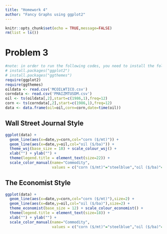 ```yaml
---
title: "Homework 4"
author: "Fancy Graphs using ggplot2"
---
```

```r
knitr::opts_chunk$set(echo = TRUE,message=FALSE)
rm(list = ls()) 
```

# Problem 3
```r
#note: in order to run the following codes, you need to install the following packages first:
# install.packages("ggplot2")
# install.packages("ggthemes")
require(ggplot2)
require(ggthemes)
oildata <- read.csv('MCOILWTICO.csv')
corndata <- read.csv('PMAIZMTUSDM.csv')
oil <- ts(oildata[,2],start=c(1986,1),freq=12)
corn <- ts(corndata[,2],start=c(1986,1),freq=12)
data <- data.frame(oil=oil,corn=corn,date=time(oil))
```

## Wall Street Journal Style
```r
ggplot(data) +
  geom_line(aes(x=date,y=corn,col="corn ($/mt)")) +
  geom_line(aes(x=date,y=oil,col="oil ($/ba)")) +
  theme_wsj(base_size = 18) + scale_colour_wsj() +
  xlab("") + ylab("") +
  theme(legend.title = element_text(size=22)) +
  scale_color_manual(name="Commodity",
                     values = c("corn ($/mt)"="steelblue","oil ($/ba)"="darkred"))
```

## The Economist Style
```r
ggplot(data) +
  geom_line(aes(x=date,y=corn,col="corn ($/mt)"),size=2) +
  geom_line(aes(x=date,y=oil,col="oil ($/ba)"),size=2) +
  theme_economist(base_size = 12) + scale_colour_economist() +
  theme(legend.title = element_text(size=18)) +
  xlab("") + ylab("") +
  scale_color_manual(name="Commodity",
                     values = c("corn ($/mt)"="steelblue","oil ($/ba)"="darkred"))
```
